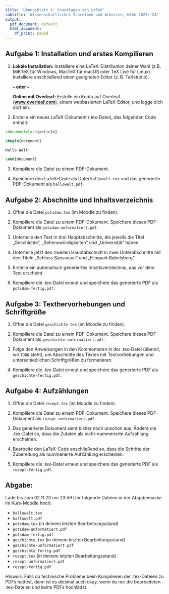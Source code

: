 ```yaml
---
title: 'Übungsblatt 1: Grundlagen von LaTeX'
subtitle: 'Wissenschaftliches Schreiben und Arbeiten, WiSe 2023/’24'
output:
  pdf_document: default
  html_document:
    df_print: paged
---
```


\raggedright

## Aufgabe 1: Installation und erstes Kompilieren

1. **Lokale Installation:** Installiere eine LaTeX-Distribution deiner Wahl (z.B. MiKTeX für Windows, MacTeX für macOS oder TeX Live für Linux). Installiere anschließend einen geeigneten Editor (z.&#8239;B. TeXstudio).

   **– oder –**

   **Online mit Overleaf:** Erstelle ein Konto auf Overleaf ([**www.overleaf.com**](https://www.overleaf.com/)), einem webbasierten LaTeX-Editor, und logge dich dort ein.

2. Erstelle ein neues LaTeX-Dokument (.tex-Datei), das folgenden Code enthält:

```latex
\documentclass{article}

\begin{document}

Hallo Welt!

\end{document}
```

3. Kompiliere die Datei zu einem PDF-Dokument.

4. Speichere den LaTeX-Code als Datei `hallowelt.tex` und das generierte PDF-Dokument als `hallowelt.pdf`.

## Aufgabe 2: Abschnitte und Inhaltsverzeichnis

1. Öffne die Datei `potsdam.tex` (im Moodle zu finden).

2. Kompiliere die Datei zu einem PDF-Dokument. Speichere dieses PDF-Dokument als `potsdam-unformatiert.pdf`. 

3. Unterteile den Text in drei Hauptabschnitte, die jeweils die Titel „Geschichte“, „Sehenswürdigkeiten“ und „Universität“ haben.

4. Unterteile jetzt den zweiten Hauptabschnitt in zwei Unterabschnitte mit den Titeln „Schloss Sanssouci“ und „Filmpark Babelsberg“.

5. Erstelle ein automatisch generiertes Inhaltsverzeichnis, das vor dem Text erscheint. 

6. Kompiliere die .tex-Datei erneut und speichere das generierte PDF als  
`potsdam-fertig.pdf`.

## Aufgabe 3: Texthervorhebungen und Schriftgröße

1. Öffne die Datei `geschichte.tex` (im Moodle zu finden).

2. Kompiliere die Datei zu einem PDF-Dokument. Speichere dieses PDF-Dokument als `geschichte-unformatiert.pdf`. 

3. Folge den Anweisungen in den Kommentaren in der .tex-Datei (überall, wo `TODO` steht), um Abschnitte des Textes mit Textvorhebungen und unterschiedlichen Schriftgrößen zu formatieren.

4. Kompiliere die .tex-Datei erneut und speichere das generierte PDF als `geschichte-fertig.pdf`. 

## Aufgabe 4: Aufzählungen

1. Öffne die Datei `rezept.tex` (im Moodle zu finden).

2. Kompiliere die Datei zu einem PDF-Dokument. Speichere dieses PDF-Dokument als `rezept-unformatiert.pdf`. 

3. Das generierte Dokument sieht bisher noch unschön aus. Ändere die .tex-Datei so, dass die Zutaten als nicht-nummerierte Aufzählung erscheinen. 

4. Bearbeite den LaTeX-Code anschließend so, dass die Schritte der Zubereitung als nummerierte Aufzählung erscheinen.

5. Kompiliere die .tex-Datei erneut und speichere das generierte PDF als `rezept-fertig.pdf`.

## Abgabe:

Lade bis zum 02.11.23 um 23:59 Uhr folgende Dateien in der Abgabemaske im Kurs-Moodle hoch:

- `hallowelt.tex`
- `hallowelt.pdf`
- `potsdam.tex` (in deinem letzten Bearbeitungsstand)
- `potsdam-unformatiert.pdf`
- `potsdam-fertig.pdf`
- `geschichte.tex` (in deinem letzten Bearbeitungsstand)
- `geschichte-unformatiert.pdf`
- `geschichte-fertig.pdf`
- `rezept.tex` (in deinem letzten Bearbeitungsstand)
- `rezept-unformatiert.pdf`
- `rezept-fertig.pdf`

*Hinweis:* Falls du technische Probleme beim Kompilieren der .tex-Dateien zu PDFs hattest, dann ist es diesmal auch okay, wenn du nur die bearbeiteten .tex-Dateien und keine PDFs hochlädst.

